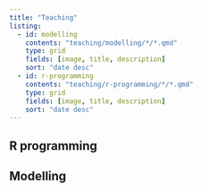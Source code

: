 ```yaml
---
title: "Teaching"
listing: 
  - id: modelling
    contents: "teaching/modelling/*/*.qmd"
    type: grid
    fields: [image, title, description]
    sort: "date desc"
  - id: r-programming
    contents: "teaching/r-programming/*/*.qmd"
    type: grid
    fields: [image, title, description]
    sort: "date desc"
---
```


## R programming

:::{#r-programming}
:::

## Modelling

:::{#modelling}
:::
